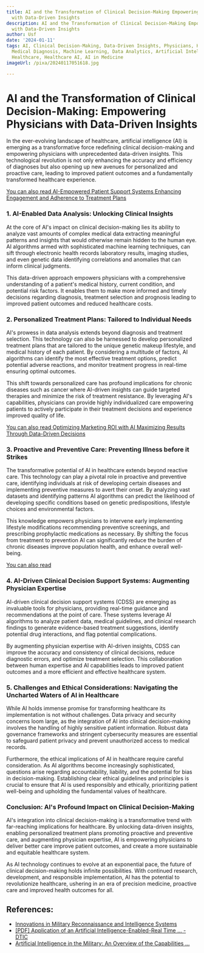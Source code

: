 ```yaml
---
title: AI and the Transformation of Clinical Decision-Making Empowering Physicians
  with Data-Driven Insights
description: AI and the Transformation of Clinical Decision-Making Empowering Physicians
  with Data-Driven Insights
author: Usf
date: '2024-01-11'
tags: AI, Clinical Decision-Making, Data-Driven Insights, Physicians, Healthcare,
  Medical Diagnosis, Machine Learning, Data Analytics, Artificial Intelligence in
  Healthcare, Healthcare AI, AI in Medicine
imageUrl: /pixa/20240117051618.jpg

---
```

# AI and the Transformation of Clinical Decision-Making: Empowering Physicians with Data-Driven Insights

In the ever-evolving landscape of healthcare, artificial intelligence (AI) is emerging as a  transformative force  redefining clinical  decision-making  and  empowering  physicians with unprecedented data-driven insights. This technological revolution is not only enhancing the accuracy and efficiency of diagnoses but also opening up  new avenues for  personalized and proactive care, leading to improved patient outcomes and a fundamentally transformed healthcare experience.

[You can also read AI-Empowered Patient Support  Systems  Enhancing Engagement and Adherence to Treatment Plans](AI-Empowered%20Patient%20Support%20Systems%20Enhancing%20Engagement%20and%20Adherence%20to%20Treatment%20Plans)


### 1. AI-Enabled Data  Analysis: Unlocking Clinical Insights

At the core of AI's impact on  clinical decision-making lies its ability to analyze vast amounts  of complex medical data extracting  meaningful patterns  and insights that  would otherwise remain hidden to the human eye. AI  algorithms armed with sophisticated machine learning techniques,  can sift through electronic health  records laboratory results, imaging studies, and even genetic data identifying correlations and anomalies that can inform clinical judgments.

This data-driven approach empowers physicians with a comprehensive understanding of a patient's medical history, current condition, and potential  risk factors. It enables them to make  more informed and timely  decisions regarding diagnosis, treatment selection and prognosis leading to improved patient outcomes and reduced healthcare costs.

### 2. Personalized Treatment Plans: Tailored to Individual Needs

AI's prowess in data analysis extends beyond diagnosis and treatment selection. This technology can also be harnessed to  develop  personalized  treatment plans that are tailored to the unique genetic makeup lifestyle, and medical  history of each patient. By considering  a multitude of factors, AI algorithms can identify the most  effective treatment options, predict potential adverse reactions, and monitor treatment progress in real-time ensuring optimal outcomes.

This shift towards personalized care has profound implications for chronic  diseases such  as cancer where AI-driven insights can guide targeted therapies and  minimize the risk of treatment resistance. By leveraging  AI's capabilities, physicians can provide highly  individualized care empowering patients  to actively participate in their treatment decisions and experience improved quality of life.

[You can also read Optimizing Marketing  ROI with AI Maximizing Results Through Data-Driven  Decisions](Optimizing%20Marketing%20ROI%20with%20AI%20Maximizing%20Results%20Through%20Data-Driven%20Decisions)


### 3. Proactive and Preventive Care: Preventing Illness  before it Strikes

The transformative potential of AI in  healthcare extends beyond reactive care. This  technology can play a pivotal role in proactive and  preventive care, identifying individuals at risk of developing certain  diseases and implementing  preventive measures to  avert their onset. By analyzing  vast datasets and identifying patterns AI algorithms can predict the likelihood of developing specific conditions based on genetic predispositions, lifestyle  choices and environmental factors.

This knowledge empowers physicians to intervene  early  implementing lifestyle modifications recommending preventive  screenings, and prescribing prophylactic medications as necessary. By shifting the focus from treatment to prevention AI can significantly reduce  the burden of chronic diseases improve population health,  and enhance overall well-being.

[You  can also read ]()


### 4. AI-Driven Clinical Decision Support Systems: Augmenting Physician Expertise

AI-driven  clinical decision support systems (CDSS)  are emerging as invaluable tools for physicians, providing real-time guidance  and recommendations at the point of care. These systems leverage AI algorithms to analyze patient data, medical guidelines, and clinical research findings to generate evidence-based treatment suggestions, identify potential drug interactions, and flag  potential complications.

By augmenting physician expertise with AI-driven  insights, CDSS can improve the accuracy and consistency of clinical decisions, reduce diagnostic errors, and  optimize treatment selection. This collaboration  between  human expertise and AI  capabilities  leads  to improved patient outcomes and a more efficient and effective healthcare system.

### 5. Challenges and Ethical Considerations: Navigating the Uncharted Waters of AI in Healthcare

While  AI holds immense promise for transforming healthcare its implementation is not without challenges. Data  privacy and security concerns  loom large, as the integration of AI into clinical  decision-making involves the handling of highly sensitive patient information. Robust data governance frameworks and  stringent cybersecurity measures are essential to safeguard patient privacy and prevent unauthorized access to medical records.

Furthermore, the ethical implications of AI in healthcare  require  careful consideration. As AI algorithms become increasingly sophisticated, questions arise  regarding accountability, liability, and the potential for bias in decision-making. Establishing clear ethical guidelines and principles is crucial to ensure that AI is used responsibly and ethically, prioritizing patient well-being and upholding the fundamental values of healthcare.

### Conclusion: AI's Profound Impact on Clinical Decision-Making

AI's integration into clinical  decision-making is a transformative trend with far-reaching implications for healthcare. By unlocking  data-driven insights, enabling personalized treatment  plans promoting proactive and preventive care, and augmenting physician expertise, AI is  empowering physicians to deliver better  care improve patient outcomes, and create a more sustainable and equitable healthcare system.

As AI technology continues  to evolve at an exponential pace, the future of clinical decision-making holds infinite possibilities. With continued  research, development, and responsible implementation, AI has the  potential to revolutionize healthcare, ushering in an era of precision medicine, proactive care and improved health outcomes for all.

## References:
- [Innovations in Military Reconnaissance and Intelligence Systems](https://utilitiesone.com/innovations-in-military-reconnaissance-and-intelligence-systems)
- [[PDF] Application of an Artificial Intelligence-Enabled-Real Time ... - DTIC](https://apps.dtic.mil/sti/trecms/pdf/AD1184745.pdf)
- [Artificial Intelligence in the Military: An Overview of the Capabilities ...](https://www.hindawi.com/journals/ijis/2023/8676366/)
